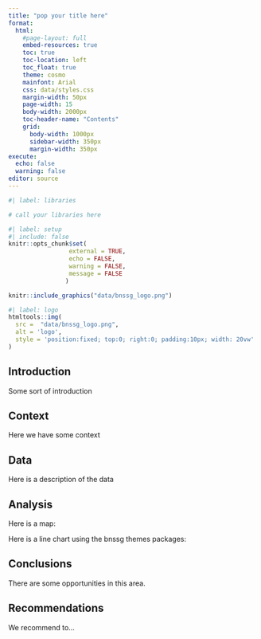 ```yaml
---
title: "pop your title here"
format: 
  html:
    #page-layout: full
    embed-resources: true
    toc: true
    toc-location: left
    toc_float: true
    theme: cosmo
    mainfont: Arial
    css: data/styles.css
    margin-width: 50px
    page-width: 15
    body-width: 2000px
    toc-header-name: "Contents"   
    grid: 
      body-width: 1000px
      sidebar-width: 350px
      margin-width: 350px
execute:
  echo: false
  warning: false
editor: source
---
```


```r
#| label: libraries

# call your libraries here
```


```r
#| label: setup
#| include: false
knitr::opts_chunk$set(
                 external = TRUE,
                 echo = FALSE,
                 warning = FALSE,
                 message = FALSE
                )

knitr::include_graphics("data/bnssg_logo.png")
```

```r
#| label: logo
htmltools::img(
  src =  "data/bnssg_logo.png", 
  alt = 'logo', 
  style = 'position:fixed; top:0; right:0; padding:10px; width: 20vw'
)
```

## Introduction

Some sort of introduction

## Context

Here we have some context

## Data

Here is a description of the data

## Analysis

Here is a map:



Here is a line chart using the bnssg themes packages:

## Conclusions

There are some opportunities in this area.

## Recommendations

We recommend to...